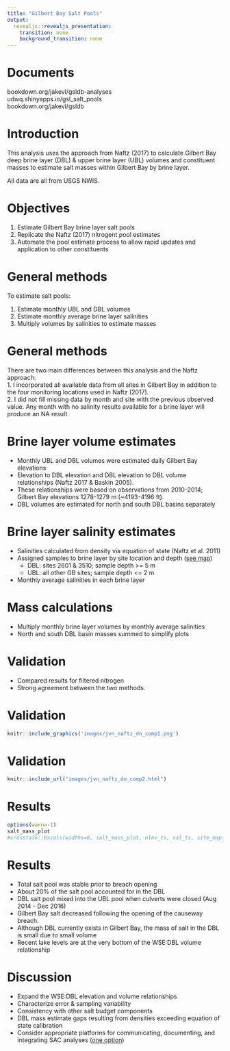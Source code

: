 ```yaml
---
title: "Gilbert Bay Salt Pools"
output:
  revealjs::revealjs_presentation:
    transition: none
    background_transition: none
---
```


# Documents
bookdown.org/jakevl/gsldb-analyses  
udwq.shinyapps.io/gsl_salt_pools  
bookdown.org/jakevl/gsldb  


# Introduction
This analysis uses the approach from Naftz (2017) to calculate Gilbert Bay deep brine layer (DBL) & upper brine layer (UBL) volumes and constituent masses to estimate salt masses within Gilbert Bay by brine layer.  
  
All data are all from USGS NWIS.

# Objectives

1. Estimate Gilbert Bay brine layer salt pools
2. Replicate the Naftz (2017) nitrogent pool estimates
3. Automate the pool estimate process to allow rapid updates and application to other constituents

# General methods
To estimate salt pools:

1. Estimate monthly UBL and DBL volumes
2. Estimate monthly average brine layer salinities
3. Multiply volumes by salinities to estimate masses

# General methods
There are two main differences between this analysis and the Naftz approach:  
1. I incorporated all available data from all sites in Gilbert Bay in addition to the four monitoring locations used in Naftz (2017).  
2. I did not fill missing data by month and site with the previous observed value. Any month with no salinity results available for a brine layer will produce an NA result.

# Brine layer volume estimates
- Monthly UBL and DBL volumes were estimated daily Gilbert Bay elevations
- Elevation to DBL elevation and DBL elevation to DBL volume relationships (Naftz 2017 &  Baskin 2005).
- These relationships were based on observations from 2010-2014; Gilbert Bay elevations 1278-1279 m (~4193-4196 ft). 
- DBL volumes are estimated for north and south DBL basins separately

# Brine layer salinity estimates
- Salinities calculated from density via equation of state (Naftz et al. 2011)
- Assigned samples to brine layer by site location and depth ([see map](./site_map.html){target="_blank"})
	+ DBL: sites 2601 & 3510; sample depth >= 5 m
	+ UBL: all other GB sites; sample depth <= 2 m
- Monthly average salinities in each brine layer

# Mass calculations
- Multiply monthly brine layer volumes by monthly average salinities
- North and south DBL basin masses summed to simplify plots

# Validation
- Compared results for filtered nitrogen
- Strong agreement between the two methods.  

# Validation
```r
knitr::include_graphics('images/jvn_naftz_dn_comp1.png')
```

# Validation
```r
knitr::include_url("images/jvn_naftz_dn_comp2.html")
```

# Results
```r
options(warn=-1)
salt_mass_plot
#crosstalk::bscols(widths=6, salt_mass_plot, elev_ts, sal_ts, site_map)
```

# Results
- Total salt pool was stable prior to breach opening
- About 20% of the salt pool accounted for in the DBL
- DBL salt pool mixed into the UBL pool when culverts were closed (Aug 2014 - Dec 2016)
- Gilbert Bay salt decreased following the opening of the causeway breach.  
- Although DBL currently exists in Gilbert Bay, the mass of salt in the DBL is small due to small volume
- Recent lake levels are at the very bottom of the WSE:DBL volume relationship

# Discussion

- Expand the WSE:DBL elevation and volume relationships
- Characterize error & sampling variability
- Consistency with other salt budget components
- DBL mass estimate gaps resulting from densities exceeding equation of state calibration
- Consider appropriate platforms for communicating, documenting, and integrating SAC analyses ([one option](./gsldb.html){target="_blank"})




<style>
.reveal p {
  text-align: left;
}
.reveal ul {
  display: block;
}
.reveal ol {
  display: block;
}  
.reveal section img { background:none; border:none; box-shadow:none; }
.slide {
    height: 700px;
    overflow-y: auto !important;
}
body:after {
content: url(images/dwq_logo_small.png);
position: fixed;
bottom: 3.5em;
left: 3.5em;
}
</style>
